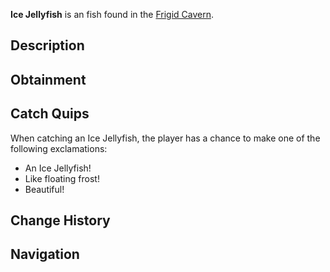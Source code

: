 {{FishInfobox
|image          = Ice Jellyfish.png
|rarity         = Unusual
|sea            = First Sea
|location       = [[Frigid Cavern]]
|sublocation    = 
|sources        = Fishing Rod
|radar_location = 
|xp             = 130
|weather        = 
|time           = 
|season         = Winter
|bait           = 
|base_weight    = 4.5
|base_value     = 280
|weight_range   = 2.5
|base_chance    = 45
|base_resil     = 60
}}
'''Ice Jellyfish''' is an {{Rarity|Unusual}} fish found in the [[Frigid Cavern]].

== Description ==
{{Description|A translucent jellyfish with tentacles that sparkle like icicles in the dim light.|Bestiary Entry}}

== Obtainment ==
{{Description|Drifts through the cavern's larger chambers.|Bestiary Hint}}
{{Fish Availability|
Frigid Cavern
|top_rods      = 
Training Rod\225570.37\175932.71;
Firefly Rod\206497.63\122662.97;
Champions Rod\198686.28\96434.45;
Celestial Rod\197014.49\99728.25;
Ice Warpers Rod\194930.19\99290.44;
Flimsy Rod\142753.82\102005.22;
Fungal Rod\179001.3\109610.37;
Astralhook Rod\186618.23\174202.03;
Ethereal Prism Rod\178828.03\150974.59;
No-Life Rod\177201.41\133351.05;
Seraphic Rod\175345.2\131954.18;
Fortune Rod\99019.52\92431.5;
Avalanche Rod\189312.64\92237.5;
Depthseeker Rod\188608.98\102932.81;
Verdant Shear Rod\177503.13\112651.07;
Challenger's Rod\160563.48\120830.35;
Rod Of The Forgotten Fang\160031.51\120430.03;
Blazebringer Rod\159068.78\119705.53;
Zeus Rod\157830.88\112316.46;
Free Spirit Rod\156554.49\117813.43;
Volcanic Rod\154043.11\85240.32;
Rod Of The Depths\145266.16\109318.51;
Rod Of The Exalted One\136490.19\102714.25;
Trident Rod\129709.57\94574.56;
Steady Rod\85528.95\48396.76
|recommended   = Training Rod
}}

== Catch Quips ==
When catching an Ice Jellyfish, the player has a chance to make one of the following exclamations:
* An Ice Jellyfish!
* Like floating frost!
* Beautiful!

== Change History ==
{{Change History|{{subst:Current Version}}}}

== Navigation ==
{{Fish Navbox|Frigid Cavern}}